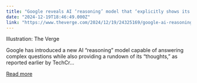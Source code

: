 ```yaml
---
title: "Google reveals AI ‘reasoning’ model that ‘explicitly shows its thoughts’"
date: "2024-12-19T18:46:49.000Z"
link: "https://www.theverge.com/2024/12/19/24325169/google-ai-reasoning-model-gemini-flash-2-thinking"
---
```


Illustration: The Verge
    

  
Google has introduced a new AI “reasoning” model capable of answering complex questions while also providing a rundown of its “thoughts,” as reported earlier by TechCr...

[Read more](https://www.theverge.com/2024/12/19/24325169/google-ai-reasoning-model-gemini-flash-2-thinking)
